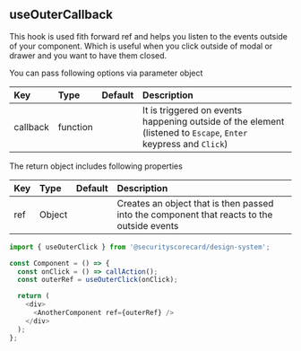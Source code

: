 
<Meta title="Hooks/useOuterCallback" />

## useOuterCallback

This hook is used fith forward ref and helps you listen to the events outside of your component. Which is useful when you click outside of modal or drawer and you want to have them closed.

You can pass following options via parameter object

| Key      | Type     | Default | Description                                                                                                     |
| :------- | :------- | :------ | :-------------------------------------------------------------------------------------------------------------- |
| callback | function |         | It is triggered on events happening outside of the element (listened to `Escape`, `Enter` keypress and `Click`) |

The return object includes following properties

| Key | Type   | Default | Description                                                                                |
| :-- | :----- | :------ | :----------------------------------------------------------------------------------------- |
| ref | Object |         | Creates an object that is then passed into the component that reacts to the outside events |

```js
import { useOuterClick } from '@securityscorecard/design-system';

const Component = () => {
  const onClick = () => callAction();
  const outerRef = useOuterClick(onClick);

  return (
    <div>
      <AnotherComponent ref={outerRef} />
    </div>
  );
};
```
